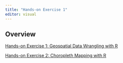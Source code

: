 ```yaml
---
title: "Hands-on Exercise 1"
editor: visual
---
```


## Overview

[Hands-on Exercise 1: Geospatial Data Wrangling with R](Hands_on_1A.html)

[Hands-on Exercise 2: Choropleth Mapping with R](Hands_on_1B.html)
